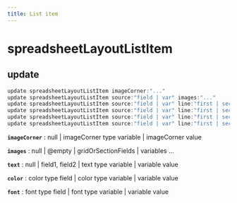 ```yaml
---
title: List item
---
```


# spreadsheetLayoutListItem

## update

```js filename="Terminal" copy
update spreadsheetLayoutListItem imageCorner:"..."
update spreadsheetLayoutListItem source:"field | var" images:"..."
update spreadsheetLayoutListItem source:"field | var" line:"first | second | third | fourth | fifth" segment:"first | middle | caption" text:"..."
update spreadsheetLayoutListItem source:"field | var" line:"first | second | third | fourth | fifth" segment:"first | middle | caption" color:"..."
update spreadsheetLayoutListItem source:"field | var" line:"first | second | third | fourth | fifth" segment:"first | middle | caption" font:"..."
update spreadsheetLayoutListItem source:"field | var" line:"first | second | third | fourth | fifth" segment:"first | middle | caption" showLabels:"true | false | yes | no"
```

**`imageCorner`**
 : null | imageCorner type variable | imageCorner value

**`images`**
 : null | @empty | gridOrSectionFields | variables ...

**`text`**
 : null | field1, field2 | text type variable | variable value

**`color`**
 : color type field | color type variable | variable value

**`font`**
 : font type field | font type variable | variable value


